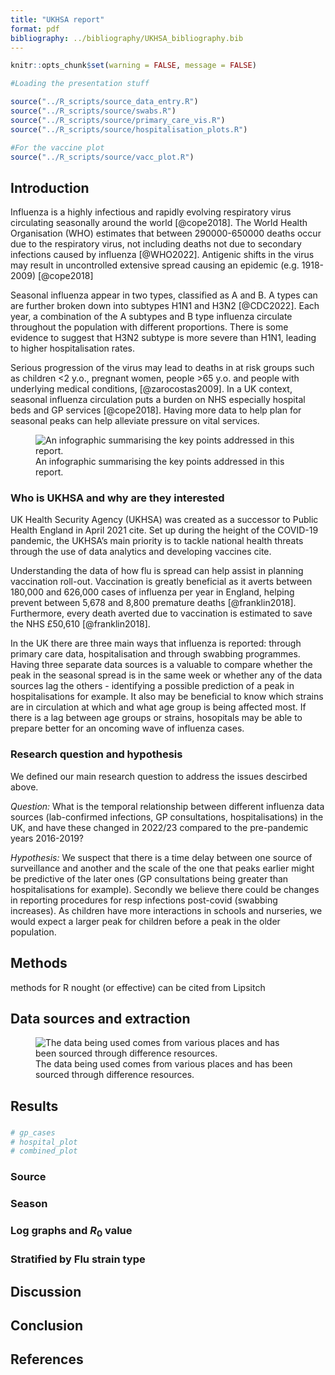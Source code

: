 ```yaml
---
title: "UKHSA report"
format: pdf
bibliography: ../bibliography/UKHSA_bibliography.bib
---
```


```r
knitr::opts_chunk$set(warning = FALSE, message = FALSE) 
```

```r
#Loading the presentation stuff

source("../R_scripts/source_data_entry.R")
source("../R_scripts/source/swabs.R")
source("../R_scripts/source/primary_care_vis.R")
source("../R_scripts/source/hospitalisation_plots.R")

#For the vaccine plot
source("../R_scripts/source/vacc_plot.R")
```

## Introduction

Influenza is a highly infectious and rapidly evolving respiratory virus circulating seasonally around the world [@cope2018]. The World Health Organisation (WHO) estimates that between 290000-650000 deaths occur due to the respiratory virus, not including deaths not due to secondary infections caused by influenza [@WHO2022]. Antigenic shifts in the virus may result in uncontrolled extensive spread causing an epidemic (e.g. 1918-2009) [@cope2018]

Seasonal influenza appear in two types, classified as A and B. A types can are further broken down into subtypes H1N1 and H3N2 [@CDC2022]. Each year, a combination of the A subtypes and B type influenza circulate throughout the population with different proportions. There is some evidence to suggest that H3N2 subtype is more severe than H1N1, leading to higher hospitalisation rates.

Serious progression of the virus may lead to deaths in at risk groups such as children \<2 y.o., pregnant women, people \>65 y.o. and people with underlying medical conditions, [@zarocostas2009]. In a UK context, seasonal influenza circulation puts a burden on NHS especially hospital beds and GP services [@cope2018]. Having more data to help plan for seasonal peaks can help alleviate pressure on vital services.

![An infographic summarising the key points addressed in this report.](images/fig-intro.png)

### Who is UKHSA and why are they interested

UK Health Security Agency (UKHSA) was created as a successor to Public Health England in April 2021 cite. Set up during the height of the COVID-19 pandemic, the UKHSA's main priority is to tackle national health threats through the use of data analytics and developing vaccines cite.

Understanding the data of how flu is spread can help assist in planning vaccination roll-out. Vaccination is greatly beneficial as it averts between 180,000 and 626,000 cases of influenza per year in England, helping prevent between 5,678 and 8,800 premature deaths [@franklin2018]. Furthermore, every death averted due to vaccination is estimated to save the NHS £50,610 [@franklin2018].

In the UK there are three main ways that influenza is reported: through primary care data, hospitalisation and through swabbing programmes. Having three separate data sources is a valuable to compare whether the peak in the seasonal spread is in the same week or whether any of the data sources lag the others - identifying a possible prediction of a peak in hospitalisations for example. It also may be beneficial to know which strains are in circulation at which and what age group is being affected most. If there is a lag between age groups or strains, hosopitals may be able to prepare better for an oncoming wave of influenza cases.

### Research question and hypothesis

We defined our main research question to address the issues descirbed above.

*Question:* What is the temporal relationship between different influenza data sources (lab-confirmed infections, GP consultations, hospitalisations) in the UK, and have these changed in 2022/23 compared to the pre-pandemic years 2016-2019?

*Hypothesis:* We suspect that there is a time delay between one source of surveillance and another and the scale of the one that peaks earlier might be predictive of the later ones (GP consultations being greater than hospitalisations for example). Secondly we believe there could be changes in reporting procedures for resp infections post-covid (swabbing increases). As children have more interactions in schools and nurseries, we would expect a larger peak for children before a peak in the older population.

## Methods

methods for R nought (or effective) can be cited from Lipsitch

## Data sources and extraction

![The data being used comes from various places and has been sourced through difference resources.](images/fig-data-source.png)

## Results

### 

```r

# gp_cases
# hospital_plot
# combined_plot
```

### Source

### Season

### Log graphs and $R_0$ value

### Stratified by Flu strain type

## Discussion

## Conclusion

## References
